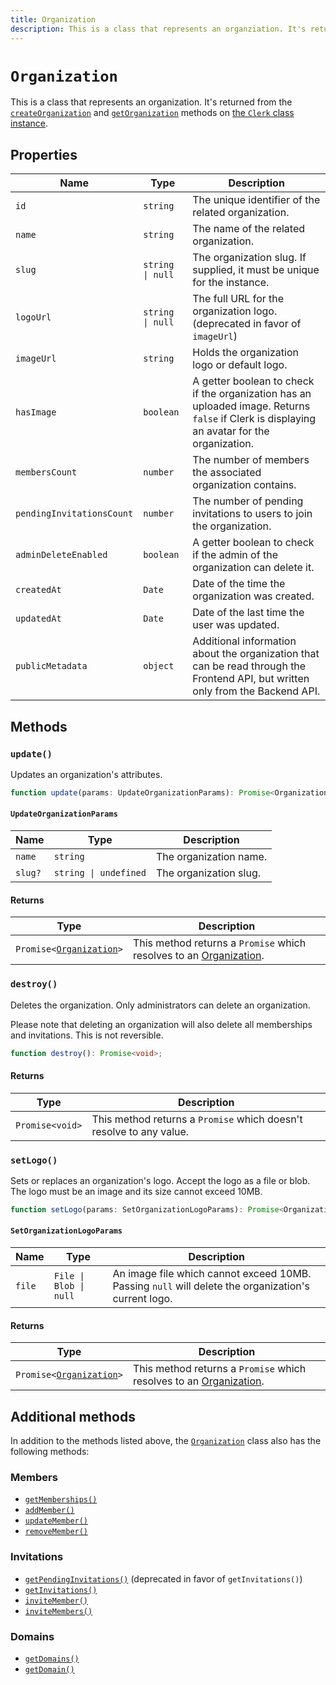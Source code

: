 ```yaml
---
title: Organization
description: This is a class that represents an organziation. It's returned from the createOrganization and getOrganization methods on the Clerk class instance.
---
```


# `Organization`

This is a class that represents an organization. It's returned from the [`createOrganization`](/docs/references/javascript/clerk/organization-methods#create-organization) and [`getOrganization`](/docs/references/javascript/clerk/organization-methods#get-organization) methods on [the `Clerk` class instance](/docs/references/javascript/clerk/clerk).

## Properties

| Name | Type | Description |
| --- | --- | --- |
| `id` | `string` | The unique identifier of the related organization. |
| `name` | `string` | The name of the related organization. |
| `slug` | `string \| null` | The organization slug. If supplied, it must be unique for the instance. |
| <Badge label="Deprecated">`logoUrl`</Badge> | `string \| null` | The full URL for the organization logo. (deprecated in favor of `imageUrl`) |
| `imageUrl` | `string` | Holds the organization logo or default logo. |
| `hasImage` | `boolean` | A getter boolean to check if the organization has an uploaded image. Returns `false` if Clerk is displaying an avatar for the organization. |
| `membersCount` | `number` | The number of members the associated organization contains. |
| `pendingInvitationsCount` | `number` | The number of pending invitations to users to join the organization. |
| `adminDeleteEnabled` | `boolean` | A getter boolean to check if the admin of the organization can delete it. |
| `createdAt` | `Date` | Date of the time the organization was created. |
| `updatedAt` | `Date` | Date of the last time the user was updated. |
| `publicMetadata` | `object` | Additional information about the organization that can be read through the Frontend API, but written only from the Backend API. |

## Methods

### `update()`

Updates an organization's attributes.

```typescript
function update(params: UpdateOrganizationParams): Promise<Organization>;
```

#### `UpdateOrganizationParams`

| Name | Type | Description |
| --- | --- | --- |
| `name` | `string` | The organization name. |
| `slug?` | `string \| undefined` | The organization slug. |

#### Returns

| Type | Description |
| --- | --- |
| <code>Promise\<[Organization][org-ref]\></code> | This method returns a `Promise` which resolves to an [Organization][org-ref]. |

### `destroy()`

Deletes the organization. Only administrators can delete an organization.

Please note that deleting an organization will also delete all memberships and invitations. This is not reversible.

```typescript
function destroy(): Promise<void>;
```

#### Returns

| Type | Description |
| --- | --- |
| `Promise<void>` | This method returns a `Promise` which doesn't resolve to any value. |

### `setLogo()`

Sets or replaces an organization's logo.  Accept the logo as a file or blob. The logo must be an image and its  size cannot exceed 10MB.

```typescript
function setLogo(params: SetOrganizationLogoParams): Promise<Organization>;
```

#### `SetOrganizationLogoParams`

| Name | Type | Description |
| --- | --- | --- |
| `file` | `File \| Blob \| null` | An image file which cannot exceed 10MB. Passing `null` will delete the organization's current logo. |

#### Returns

| Type | Description |
| --- | --- |
| <code>Promise\<[Organization][org-ref]\></code> | This method returns a `Promise` which resolves to an [Organization][org-ref]. |

## Additional methods

In addition to the methods listed above, the [`Organization`][org-ref] class also has the following methods:

### Members

*   [`getMemberships()`](/docs/references/javascript/organization/members#get-memberships)
*   [`addMember()`](/docs/references/javascript/organization/members#add-member)
*   [`updateMember()`](/docs/references/javascript/organization/members#update-member)
*   [`removeMember()`](/docs/references/javascript/organization/members#remove-member)

### Invitations

*   [`getPendingInvitations()`](/docs/references/javascript/organization/invitations#get-pending-invitations) (deprecated in favor of `getInvitations()`)
*   [`getInvitations()`](/docs/references/javascript/organization/invitations#get-invitations)
*   [`inviteMember()`](/docs/references/javascript/organization/invitations#invite-member)
*   [`inviteMembers()`](/docs/references/javascript/organization/invitations#invite-members)

### Domains
*   [`getDomains()`](/docs/references/javascript/organization/domains#get-domains)
*   [`getDomain()`](/docs/references/javascript/organization/domains#get-domain)

[org-ref]: /docs/references/javascript/organization/organization
